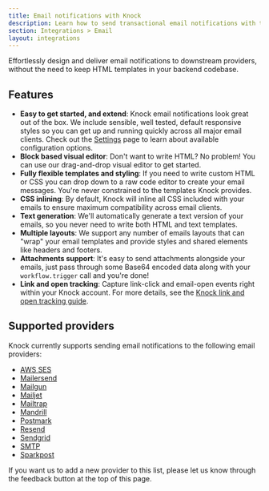 ```yaml
---
title: Email notifications with Knock
description: Learn how to send transactional email notifications with the Knock API.
section: Integrations > Email
layout: integrations
---
```


Effortlessly design and deliver email notifications to downstream providers, without the need to keep HTML templates in your backend codebase.

## Features

- **Easy to get started, and extend**: Knock email notifications look great out of the box. We include sensible, well tested, default responsive styles so you can get up and running quickly across all major email clients. Check out the [Settings](/integrations/email/settings) page to learn about available configuration options.
- **Block based visual editor**: Don't want to write HTML? No problem! You can use our drag-and-drop visual editor to get started.
- **Fully flexible templates and styling**: If you need to write custom HTML or CSS you can drop down to a raw code editor to create your email messages. You're never constrained to the templates Knock provides.
- **CSS inlining**: By default, Knock will inline all CSS included with your emails to ensure maximum compatibility across email clients.
- **Text generation**: We'll automatically generate a text version of your emails, so you never need to write both HTML and text templates.
- **Multiple layouts**: We support any number of emails layouts that can "wrap" your email templates and provide styles and shared elements like headers and footers.
- **Attachments support**: It's easy to send attachments alongside your emails, just pass through some Base64 encoded data along with your `workflow.trigger` call and you're done!
- **Link and open tracking**: Capture link-click and email-open events right within your Knock account. For more details, see the [Knock link and open tracking guide](/send-notifications/tracking).

## Supported providers

Knock currently supports sending email notifications to the following email providers:

- [AWS SES](/integrations/email/aws-ses)
- [Mailersend](/integrations/email/mailersend)
- [Mailgun](/integrations/email/mailgun)
- [Mailjet](/integrations/email/mailjet)
- [Mailtrap](/integrations/email/mailtrap)
- [Mandrill](/integrations/email/mandrill)
- [Postmark](/integrations/email/postmark)
- [Resend](/integrations/email/resend)
- [Sendgrid](/integrations/email/sendgrid)
- [SMTP](/integrations/email/smtp)
- [Sparkpost](/integrations/email/sparkpost)

If you want us to add a new provider to this list, please let us know through the feedback button at the top of this page.

